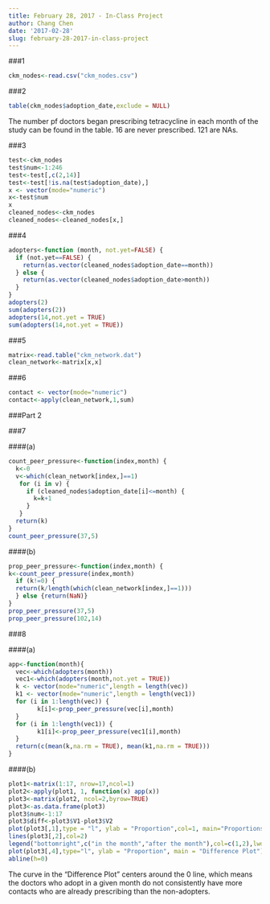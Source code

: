 ```yaml
---
title: February 28, 2017 - In-Class Project
author: Chang Chen
date: '2017-02-28'
slug: february-28-2017-in-class-project
---
```


###1

```r
ckm_nodes<-read.csv("ckm_nodes.csv")
```

###2

```r
table(ckm_nodes$adoption_date,exclude = NULL)
```

The number pf doctors began prescribing tetracycline in each month of the study can be found in the table. 16 are never prescribed. 121 are NAs.

###3

```r
test<-ckm_nodes
test$num<-1:246
test<-test[,c(2,14)]
test<-test[!is.na(test$adoption_date),]
x <- vector(mode="numeric")
x<-test$num
x
cleaned_nodes<-ckm_nodes
cleaned_nodes<-cleaned_nodes[x,]
```

###4

```r
adopters<-function (month, not.yet=FALSE) {
  if (not.yet==FALSE) {
    return(as.vector(cleaned_nodes$adoption_date==month))
  } else {
    return(as.vector(cleaned_nodes$adoption_date>month))
  }
}
adopters(2)
sum(adopters(2))
adopters(14,not.yet = TRUE)
sum(adopters(14,not.yet = TRUE))
```

###5

```r
matrix<-read.table("ckm_network.dat")
clean_network<-matrix[x,x]
```

###6

```r
contact <- vector(mode="numeric")
contact<-apply(clean_network,1,sum)
```

###Part 2

###7

####(a)

```r
count_peer_pressure<-function(index,month) {
  k<-0
  v<-which(clean_network[index,]==1)
   for (i in v) {
     if (cleaned_nodes$adoption_date[i]<=month) {
       k=k+1
     }
   }
  return(k)
}
count_peer_pressure(37,5)
```

####(b)

```r
prop_peer_pressure<-function(index,month) {
k<-count_peer_pressure(index,month)
  if (k!=0) {
  return(k/length(which(clean_network[index,]==1)))
  } else {return(NaN)}
}
prop_peer_pressure(37,5)
prop_peer_pressure(102,14)
```

###8

####(a)

```r
app<-function(month){
  vec<-which(adopters(month))
  vec1<-which(adopters(month,not.yet = TRUE))
  k <- vector(mode="numeric",length = length(vec))
  k1 <- vector(mode="numeric",length = length(vec1))
  for (i in 1:length(vec)) {
        k[i]<-prop_peer_pressure(vec[i],month)
  }
  for (i in 1:length(vec1)) {
        k1[i]<-prop_peer_pressure(vec1[i],month)
  }
  return(c(mean(k,na.rm = TRUE), mean(k1,na.rm = TRUE)))
}
```

####(b)

```r
plot1<-matrix(1:17, nrow=17,ncol=1)
plot2<-apply(plot1, 1, function(x) app(x))
plot3<-matrix(plot2, ncol=2,byrow=TRUE)
plot3<-as.data.frame(plot3)
plot3$num<-1:17
plot3$diff<-plot3$V1-plot3$V2
plot(plot3[,1],type = "l", ylab = "Proportion",col=1, main="Proportions in/after the month")
lines(plot3[,2],col=2)
legend("bottomright",c("in the month","after the month"),col=c(1,2),lwd=1)
plot(plot3[,4],type="l", ylab = "Proportion", main = "Difference Plot")
abline(h=0)
```

The curve in the "Difference Plot" centers around the 0 line, which means the doctors who adopt in a given month do not consistently have more contacts who are already prescribing than the non-adopters.